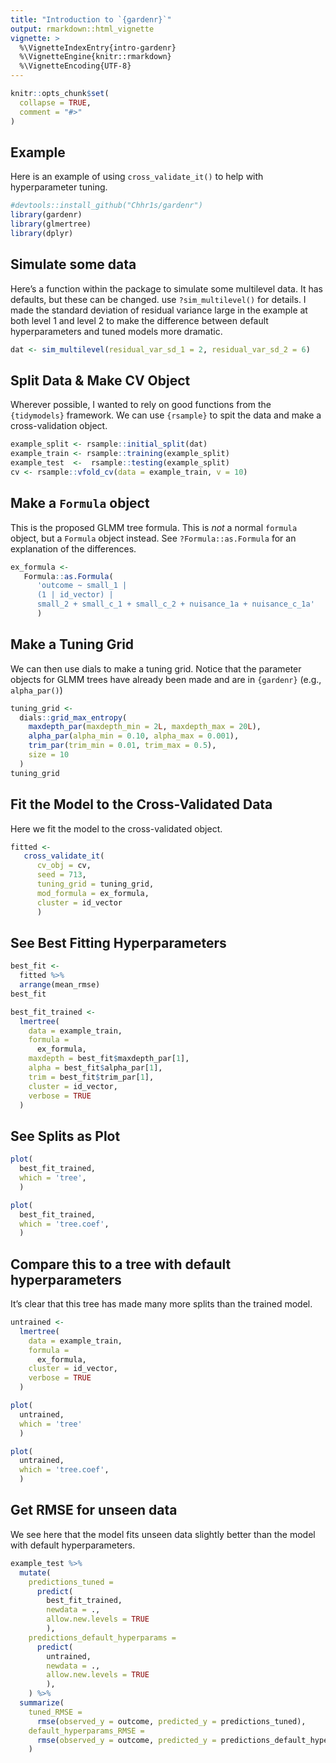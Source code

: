 ```yaml
---
title: "Introduction to `{gardenr}`"
output: rmarkdown::html_vignette
vignette: >
  %\VignetteIndexEntry{intro-gardenr}
  %\VignetteEngine{knitr::rmarkdown}
  %\VignetteEncoding{UTF-8}
---
```


```r
knitr::opts_chunk$set(
  collapse = TRUE,
  comment = "#>"
)
```

## Example

Here is an example of using `cross_validate_it()` to help with hyperparameter tuning. 

```r
#devtools::install_github("Chhr1s/gardenr")
library(gardenr)
library(glmertree)
library(dplyr)
```

## Simulate some data

Here's a function within the package to simulate some multilevel data. It has defaults, but these can be changed. use `?sim_multilevel()` for details. I made the standard deviation of residual variance large in the example at both level 1 and level 2 to make the difference between default hyperparameters and tuned models more dramatic.

```r
dat <- sim_multilevel(residual_var_sd_1 = 2, residual_var_sd_2 = 6)
```

## Split Data & Make CV Object

Wherever possible, I wanted to rely on good functions from the `{tidymodels}` framework. We can use `{rsample}` to spit the data and make a cross-validation object. 

```r
example_split <- rsample::initial_split(dat)
example_train <- rsample::training(example_split)
example_test  <-  rsample::testing(example_split)
cv <- rsample::vfold_cv(data = example_train, v = 10)
```

## Make a `Formula` object

This is the proposed GLMM tree formula. This is *not* a normal `formula` object, but a `Formula` object instead. See `?Formula::as.Formula` for an explanation of the differences.

```r
ex_formula <-
   Formula::as.Formula(
      'outcome ~ small_1 |
      (1 | id_vector) |
      small_2 + small_c_1 + small_c_2 + nuisance_1a + nuisance_c_1a'
      )
```

## Make a Tuning Grid

We can then use dials to make a tuning grid. Notice that the parameter objects for GLMM trees have already been made and are in `{gardenr}` (e.g., `alpha_par()`)

```r
tuning_grid <-
  dials::grid_max_entropy(
    maxdepth_par(maxdepth_min = 2L, maxdepth_max = 20L),
    alpha_par(alpha_min = 0.10, alpha_max = 0.001),
    trim_par(trim_min = 0.01, trim_max = 0.5),
    size = 10
  )
tuning_grid
```

## Fit the Model to the Cross-Validated Data

Here we fit the model to the cross-validated object.

```r
fitted <-
   cross_validate_it(
      cv_obj = cv,
      seed = 713,
      tuning_grid = tuning_grid,
      mod_formula = ex_formula, 
      cluster = id_vector
      )
```

## See Best Fitting Hyperparameters

```r
best_fit <- 
  fitted %>% 
  arrange(mean_rmse) 
best_fit
```

```r
best_fit_trained <- 
  lmertree(
    data = example_train, 
    formula = 
      ex_formula, 
    maxdepth = best_fit$maxdepth_par[1], 
    alpha = best_fit$alpha_par[1],
    trim = best_fit$trim_par[1], 
    cluster = id_vector,
    verbose = TRUE
  )
```

## See Splits as Plot

```r
plot(
  best_fit_trained, 
  which = 'tree',
  )
```

```r
plot(
  best_fit_trained, 
  which = 'tree.coef',
  )
```

## Compare this to a tree with default hyperparameters

It's clear that this tree has made many more splits than the trained model. 

```r
untrained <- 
  lmertree(
    data = example_train, 
    formula = 
      ex_formula, 
    cluster = id_vector,
    verbose = TRUE
  )
```

```r
plot(
  untrained,  
  which = 'tree'
  )
```

```r
plot(
  untrained, 
  which = 'tree.coef',
  )
```

## Get RMSE for unseen data

We see here that the model fits unseen data slightly better than the model with default hyperparameters.

```r
example_test %>% 
  mutate(
    predictions_tuned =
      predict(
        best_fit_trained, 
        newdata = ., 
        allow.new.levels = TRUE
        ),
    predictions_default_hyperparams =
      predict(
        untrained, 
        newdata = ., 
        allow.new.levels = TRUE
        ),
    ) %>% 
  summarize(
    tuned_RMSE = 
      rmse(observed_y = outcome, predicted_y = predictions_tuned),
    default_hyperparams_RMSE = 
      rmse(observed_y = outcome, predicted_y = predictions_default_hyperparams)
    )

```

